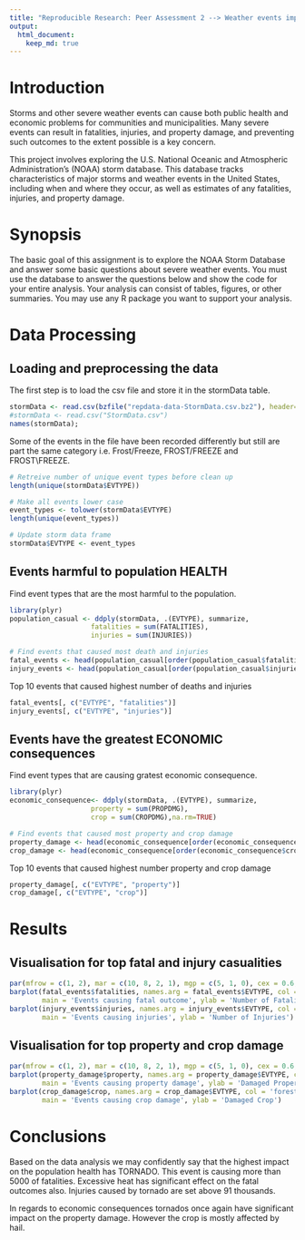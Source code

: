 ```yaml
---
title: "Reproducible Research: Peer Assessment 2 --> Weather events impacting public health and economy"
output: 
  html_document:
    keep_md: true
---
```


# Introduction

Storms and other severe weather events can cause both public health and economic problems for communities and municipalities. Many severe events can result in fatalities, injuries, and property damage, and preventing such outcomes to the extent possible is a key concern.

This project involves exploring the U.S. National Oceanic and Atmospheric Administration's (NOAA) storm database. This database tracks characteristics of major storms and weather events in the United States, including when and where they occur, as well as estimates of any fatalities, injuries, and property damage.


# Synopsis

The basic goal of this assignment is to explore the NOAA Storm Database and answer some basic questions about severe weather events. You must use the database to answer the questions below and show the code for your entire analysis. Your analysis can consist of tables, figures, or other summaries. You may use any R package you want to support your analysis.


# Data Processing

## Loading and preprocessing the data

The first step is to load the csv file and store it in the stormData table.

```r
stormData <- read.csv(bzfile("repdata-data-StormData.csv.bz2"), header=TRUE, stringsAsFactors=FALSE, na.strings="NA")
#stormData <- read.csv("StormData.csv")
names(stormData);

```


Some of the events in the file have been recorded differently but still are part the same category i.e. Frost/Freeze, FROST/FREEZE and FROST\\FREEZE. 

```r
# Retreive number of unique event types before clean up
length(unique(stormData$EVTYPE))

# Make all events lower case
event_types <- tolower(stormData$EVTYPE)
length(unique(event_types))

# Update storm data frame
stormData$EVTYPE <- event_types

```

## Events harmful to population HEALTH

Find event types that are the most harmful to the population.

```r
library(plyr)
population_casual <- ddply(stormData, .(EVTYPE), summarize,
                    fatalities = sum(FATALITIES),
                    injuries = sum(INJURIES))

# Find events that caused most death and injuries
fatal_events <- head(population_casual[order(population_casual$fatalities, decreasing = T), ], 10)
injury_events <- head(population_casual[order(population_casual$injuries, decreasing = T), ], 10)
```


Top 10 events that caused highest number of deaths and injuries

```r
fatal_events[, c("EVTYPE", "fatalities")]
injury_events[, c("EVTYPE", "injuries")]
```



## Events have the greatest ECONOMIC consequences

Find event types that are causing gratest economic consequence.

```r
library(plyr)
economic_consequence<- ddply(stormData, .(EVTYPE), summarize,
                    property = sum(PROPDMG),
                    crop = sum(CROPDMG),na.rm=TRUE)

# Find events that caused most property and crop damage
property_damage <- head(economic_consequence[order(economic_consequence$property, decreasing = T), ], 10)
crop_damage <- head(economic_consequence[order(economic_consequence$crop, decreasing = T), ], 10)
```


Top 10 events that caused highest number property and crop damage

```r
property_damage[, c("EVTYPE", "property")]
crop_damage[, c("EVTYPE", "crop")]
```



# Results

## Visualisation for top fatal and injury casualities 

```r
par(mfrow = c(1, 2), mar = c(10, 8, 2, 1), mgp = c(5, 1, 0), cex = 0.6, las = 3)
barplot(fatal_events$fatalities, names.arg = fatal_events$EVTYPE, col = 'darkviolet',
        main = 'Events causing fatal outcome', ylab = 'Number of Fatalities')
barplot(injury_events$injuries, names.arg = injury_events$EVTYPE, col = 'darkorange1',
        main = 'Events causing injuries', ylab = 'Number of Injuries')
```


## Visualisation for top property and crop damage

```r
par(mfrow = c(1, 2), mar = c(10, 8, 2, 1), mgp = c(5, 1, 0), cex = 0.6, las = 3)
barplot(property_damage$property, names.arg = property_damage$EVTYPE, col = 'deepskyblue',
        main = 'Events causing property damage', ylab = 'Damaged Properties')
barplot(crop_damage$crop, names.arg = crop_damage$EVTYPE, col = 'forestgreen',
        main = 'Events causing crop damage', ylab = 'Damaged Crop')
```


# Conclusions
Based on the data analysis we may confidently say that the highest impact on the population health has TORNADO.
This event is causing more than 5000 of fatalities. Excessive heat has significant effect on the fatal outcomes also.
Injuries caused by tornado are set above 91 thousands.

In regards to economic consequences tornados once again have significant impact on the property damage. However the crop is mostly affected by hail. 
